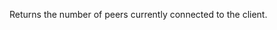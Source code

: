 
Returns the number of peers currently connected to the client. <CreditCost network="evm" method="net_peerCount" />
